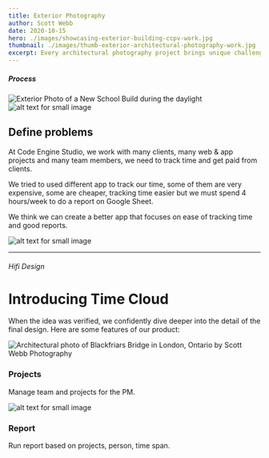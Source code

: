 ```yaml
---
title: Exterior Photography
author: Scott Webb
date: 2020-10-15
hero: ./images/showcasing-exterior-building-ccpv-work.jpg
thumbnail: ./images/thumb-exterior-architectural-photography-work.jpg
excerpt: Every architectural photography project brings unique challenges. This is definitely true for capturing the exterior. There are so many factors to consider and overcome.
---
```


##### Process

<div className="Image__Medium">
  <img
    src="./images/st-angela-merici-lr-31.jpg"
    title="Exterior Photo of a New School Build"
    alt="Exterior Photo of a New School Build during the daylight"
  />
</div>

<div class="Image__Small">
  <img src="./images/swp-startech-1-exterior-photo.jpg" alt="alt text for small image" />
</div>

## Define problems
At Code Engine Studio, we work with many clients, many web & app projects and many team members, we need to track time and get paid from clients.

We tried to used different app to track our time, some of them are very expensive, some are cheaper, tracking time easier but we must spend 4 hours/week to do a report on Google Sheet.

We think we can create a better app that focuses on ease of tracking time and good reports.

<div class="Image__Medium">
  <img src="./images/exterior-architectural-photography-portfolio-set-1.jpg" alt="alt text for small image" />
</div>


- - - -

###### Hifi Design

# Introducing Time Cloud
When the idea was verified, we confidently dive deeper into the detail of the final design. Here are some features of our product:

<div className="Image__Medium">
  <img
    src="./images/blackfriars-bridge-autumn-hero.jpg"
    title="Blackfriars Bridge in London, Ontario"
    alt="Architectural photo of Blackfriars Bridge in London, Ontario by Scott Webb Photography"
  />
</div>

### Projects

Manage team and projects for the PM.

<div class="Image__Large">
  <img src="./images/exterior-architectural-photography-portfolio-set-1.jpg" alt="alt text for small image" />
</div>

### Report

Run report based on projects, person, time span.


